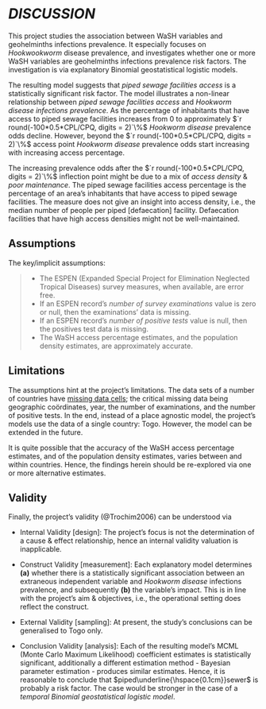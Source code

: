 
# *DISCUSSION* \label{chapter:discussion}

This project studies the association between WaSH variables and geohelminths infections prevalence.  It especially focuses on *Hookwookworm* disease prevalence, and investigates whether one or more WaSH variables are geohelminths infections prevalence risk factors.  The investigation is via explanatory Binomial geostatistical logistic models.

\vspace{10pt}

The resulting model suggests that *piped sewage facilities access* is a statistically significant risk factor.  The model illustrates a non-linear relationship between *piped sewage facilities access* and *Hookworm disease infections prevalence*.  As the percentage of inhabitants that have access to piped sewage facilities increases from $0$ to approximately $`r round(-100*0.5*CPL/CPQ, digits = 2)`\%$ *Hookworm disease* prevalence odds decline.  However, beyond the $`r round(-100*0.5*CPL/CPQ, digits = 2)`\%$ access point *Hookworm disease* prevalence odds start increasing with increasing access percentage.

\vspace{10pt}

The increasing prevalence odds after the $`r round(-100*0.5*CPL/CPQ, digits = 2)`\%$ inflection point might be due to a mix of *access density* & *poor maintenance*.  The piped sewage facilities access percentage is the percentage of an area’s inhabitants that have access to piped sewage facilities. The measure does not give an insight into access density, i.e., the median number of people per piped [defaecation] facility. Defaecation facilities that have high access densities might not be well-maintained.

## Assumptions

The key/implicit assumptions:

> * The ESPEN (Expanded Special Project for Elimination Neglected Tropical Diseases) survey measures, when available, are error free.\newline
> * If an ESPEN record's *number of survey examinations* value is zero or null, then the examinations' data is missing.\newline
> * If an ESPEN record's *number of positive tests* value is null, then the positives test data is missing.\newline
> * The WaSH access percentage estimates, and the population density estimates, are approximately accurate.\newline


## Limitations

The assumptions hint at the project's limitations.  The data sets of a number of countries have [missing data cells](https://helminthiases.github.io/data/missing.html#missing-spatiotemporal-data); the critical missing data being geographic co&ouml;rdinates, year, the number of examinations, and the number of positive tests.  In the end, instead of a place agnostic model, the project's models use the data of a single country: Togo.  However, the model can be extended in the future.

\vspace{10pt}

It is quite possible that the accuracy of the WaSH access percentage estimates, and of the population density estimates, varies between and within countries.  Hence, the findings herein should be re-explored via one or more alternative estimates.


## Validity

Finally, the project's validity (@Trochim2006) can be understood via

* Internal Validity [design]: The project's focus is not the determination of a cause & effect relationship, hence an internal validity valuation is inapplicable.

* Construct Validity [measurement]: Each explanatory model determines **(a)** whether there is a statistically significant association between an extraneous independent variable and *Hookworm disease* infections prevalence, and subsequently **(b)** the variable's impact.  This is in line with the project's aim & objectives, i.e., the operational setting does reflect the construct.

* External Validity [sampling]: At present, the study's conclusions can be generalised to Togo only.

* Conclusion Validity [analysis]: Each of the resulting model's MCML (Monte Carlo Maximum Likelihood) coefficient estimates is statistically significant, additionally a different estimation method - Bayesian parameter estimation - produces similar estimates.  Hence, it is reasonable to conclude that $piped\underline{\hspace{0.1cm}}sewer$ is probably a risk factor. The case would be stronger in the case of a *temporal Binomial geostatistical logistic model*.
